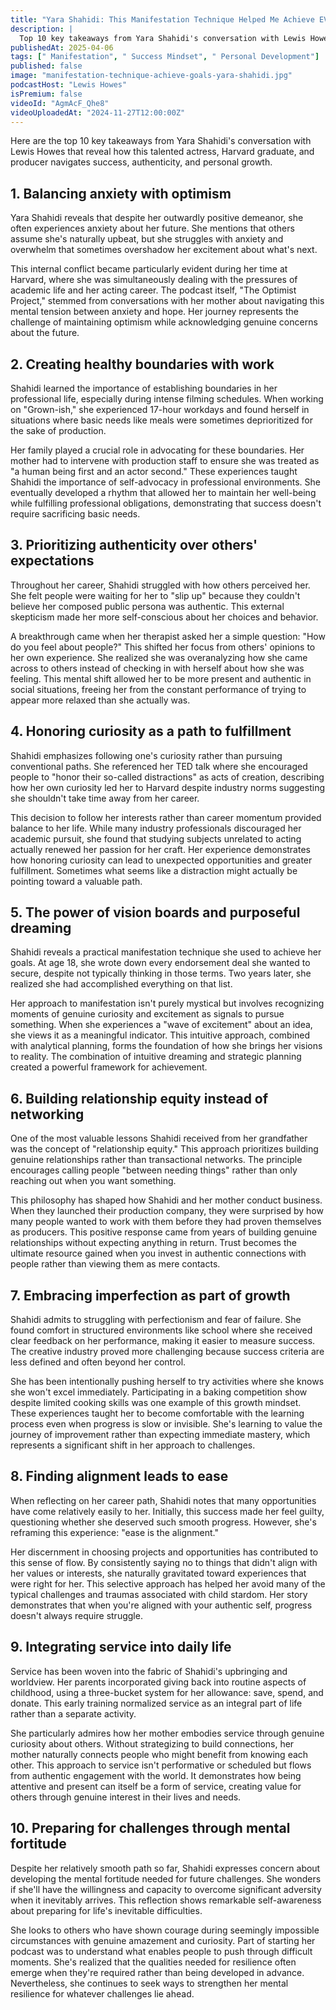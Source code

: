 ```yaml
---
title: "Yara Shahidi: This Manifestation Technique Helped Me Achieve EVERY SINGLE ONE of My Goals"
description: |
  Top 10 key takeaways from Yara Shahidi's conversation with Lewis Howes that reveal how this talented actress, Harvard graduate, and producer navigates success, authenticity, and personal growth.
publishedAt: 2025-04-06
tags: [" Manifestation", " Success Mindset", " Personal Development"]
published: false
image: "manifestation-technique-achieve-goals-yara-shahidi.jpg"
podcastHost: "Lewis Howes"
isPremium: false
videoId: "AgmAcF_Qhe8"
videoUploadedAt: "2024-11-27T12:00:00Z"
---
```



<PodcastSummaryPageLayout frontmatter={frontmatter}>

Here are the top 10 key takeaways from Yara Shahidi's conversation with Lewis Howes that reveal how this talented actress, Harvard graduate, and producer navigates success, authenticity, and personal growth.

## 1. Balancing anxiety with optimism

Yara Shahidi reveals that despite her outwardly positive demeanor, she often experiences anxiety about her future. She mentions that others assume she's naturally upbeat, but she struggles with anxiety and overwhelm that sometimes overshadow her excitement about what's next.

This internal conflict became particularly evident during her time at Harvard, where she was simultaneously dealing with the pressures of academic life and her acting career. The podcast itself, "The Optimist Project," stemmed from conversations with her mother about navigating this mental tension between anxiety and hope. Her journey represents the challenge of maintaining optimism while acknowledging genuine concerns about the future.

## 2. Creating healthy boundaries with work

Shahidi learned the importance of establishing boundaries in her professional life, especially during intense filming schedules. When working on "Grown-ish," she experienced 17-hour workdays and found herself in situations where basic needs like meals were sometimes deprioritized for the sake of production.

Her family played a crucial role in advocating for these boundaries. Her mother had to intervene with production staff to ensure she was treated as "a human being first and an actor second." These experiences taught Shahidi the importance of self-advocacy in professional environments. She eventually developed a rhythm that allowed her to maintain her well-being while fulfilling professional obligations, demonstrating that success doesn't require sacrificing basic needs.

## 3. Prioritizing authenticity over others' expectations

Throughout her career, Shahidi struggled with how others perceived her. She felt people were waiting for her to "slip up" because they couldn't believe her composed public persona was authentic. This external skepticism made her more self-conscious about her choices and behavior.

A breakthrough came when her therapist asked her a simple question: "How do you feel about people?" This shifted her focus from others' opinions to her own experience. She realized she was overanalyzing how she came across to others instead of checking in with herself about how she was feeling. This mental shift allowed her to be more present and authentic in social situations, freeing her from the constant performance of trying to appear more relaxed than she actually was.

## 4. Honoring curiosity as a path to fulfillment

Shahidi emphasizes following one's curiosity rather than pursuing conventional paths. She referenced her TED talk where she encouraged people to "honor their so-called distractions" as acts of creation, describing how her own curiosity led her to Harvard despite industry norms suggesting she shouldn't take time away from her career.

This decision to follow her interests rather than career momentum provided balance to her life. While many industry professionals discouraged her academic pursuit, she found that studying subjects unrelated to acting actually renewed her passion for her craft. Her experience demonstrates how honoring curiosity can lead to unexpected opportunities and greater fulfillment. Sometimes what seems like a distraction might actually be pointing toward a valuable path.

## 5. The power of vision boards and purposeful dreaming

Shahidi reveals a practical manifestation technique she used to achieve her goals. At age 18, she wrote down every endorsement deal she wanted to secure, despite not typically thinking in those terms. Two years later, she realized she had accomplished everything on that list.

Her approach to manifestation isn't purely mystical but involves recognizing moments of genuine curiosity and excitement as signals to pursue something. When she experiences a "wave of excitement" about an idea, she views it as a meaningful indicator. This intuitive approach, combined with analytical planning, forms the foundation of how she brings her visions to reality. The combination of intuitive dreaming and strategic planning created a powerful framework for achievement.

## 6. Building relationship equity instead of networking

One of the most valuable lessons Shahidi received from her grandfather was the concept of "relationship equity." This approach prioritizes building genuine relationships rather than transactional networks. The principle encourages calling people "between needing things" rather than only reaching out when you want something.

This philosophy has shaped how Shahidi and her mother conduct business. When they launched their production company, they were surprised by how many people wanted to work with them before they had proven themselves as producers. This positive response came from years of building genuine relationships without expecting anything in return. Trust becomes the ultimate resource gained when you invest in authentic connections with people rather than viewing them as mere contacts.

## 7. Embracing imperfection as part of growth

Shahidi admits to struggling with perfectionism and fear of failure. She found comfort in structured environments like school where she received clear feedback on her performance, making it easier to measure success. The creative industry proved more challenging because success criteria are less defined and often beyond her control.

She has been intentionally pushing herself to try activities where she knows she won't excel immediately. Participating in a baking competition show despite limited cooking skills was one example of this growth mindset. These experiences taught her to become comfortable with the learning process even when progress is slow or invisible. She's learning to value the journey of improvement rather than expecting immediate mastery, which represents a significant shift in her approach to challenges.

## 8. Finding alignment leads to ease

When reflecting on her career path, Shahidi notes that many opportunities have come relatively easily to her. Initially, this success made her feel guilty, questioning whether she deserved such smooth progress. However, she's reframing this experience: "ease is the alignment."

Her discernment in choosing projects and opportunities has contributed to this sense of flow. By consistently saying no to things that didn't align with her values or interests, she naturally gravitated toward experiences that were right for her. This selective approach has helped her avoid many of the typical challenges and traumas associated with child stardom. Her story demonstrates that when you're aligned with your authentic self, progress doesn't always require struggle.

## 9. Integrating service into daily life

Service has been woven into the fabric of Shahidi's upbringing and worldview. Her parents incorporated giving back into routine aspects of childhood, using a three-bucket system for her allowance: save, spend, and donate. This early training normalized service as an integral part of life rather than a separate activity.

She particularly admires how her mother embodies service through genuine curiosity about others. Without strategizing to build connections, her mother naturally connects people who might benefit from knowing each other. This approach to service isn't performative or scheduled but flows from authentic engagement with the world. It demonstrates how being attentive and present can itself be a form of service, creating value for others through genuine interest in their lives and needs.

## 10. Preparing for challenges through mental fortitude

Despite her relatively smooth path so far, Shahidi expresses concern about developing the mental fortitude needed for future challenges. She wonders if she'll have the willingness and capacity to overcome significant adversity when it inevitably arrives. This reflection shows remarkable self-awareness about preparing for life's inevitable difficulties.

She looks to others who have shown courage during seemingly impossible circumstances with genuine amazement and curiosity. Part of starting her podcast was to understand what enables people to push through difficult moments. She's realized that the qualities needed for resilience often emerge when they're required rather than being developed in advance. Nevertheless, she continues to seek ways to strengthen her mental resilience for whatever challenges lie ahead.

</PodcastSummaryPageLayout>
